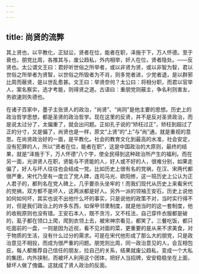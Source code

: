 ```yaml
---
---
---
```

title: 尚贤的流弊
---




其上贤也，以平教化，正狱讼，贤者在位，能者在职，泽施于下，万人怀德。至于衰也，朋党比周，各推其与，废公趋私，外内相举，奸人在位，贤者隐处。——反贤也。太公谓文王曰：君好听世俗之所举者，或以非贤为贤，或以非智为智，君以世俗之所举者为贤智，以世俗之所毁者为不肖，则多党者进，少党者退，是以群邪比周而蔽贤，是以世乱愈甚。文王曰：举贤奈何？太公曰：将相分职，而君以官举人，案名察实，选才考能，则得贤之道。古语曰：重朋党则蔽主，争名利则害友，务欲速则失德也。

在诸子百家中，墨子主张贤人的政治，“尚贤”、“尚同”是他主要的思想。历史上的政治哲学思想，都是圣贤的政治哲学。现在这里的反贤，并不是反对圣贤政治，而是说太过分了，太偏重了，就会出问题。正如孔子说的“矫枉过正”，矫枉到超过了正的分寸，又是偏了，尚贤也是一样，原文“上贤”的“上”与“尚”通，就是重视的意思。在尚贤政治好的一面，是平教化。社会的教育文化到最高的水准，社会安定，没有犯罪的人，所以“贤者在位，能者在职”，这是中国政治的大原则，最终的结果，就是“泽施于下，万人怀德”八个字，使全民得到这种政治所产生的福利。而在另一面，光讲贤人在职，贤能与不贤能的人，好人或不好的人，很难分别，如果走偏了，好人与坏人往往也会结成一党。比如历史上很有名的党祸，在汉、宋两代都很严重，宋代乃至有一度立了党人碑，连司马光、欧阳修，这一班历史上公认为正人君子的，都列名在党人碑上，几乎要杀头坐牢的！而我们现代从历史上来看宋代的党祸，双方都不是坏人，这两派都是好人。另外一派的领袖王安石，历史上说他如何如何坏，其实也说不出他什么坏的事实，只是说他的政策不对，当时实行得不对，但是我们政治上的许多东西，如保甲邻里制度，就是他当时的这一套制度，他的收税原则也没有错。王安石本人，既不贪污，又不枉法，自己穿件衣服都是破的，虱子都在领口上爬，爬到衣领上去，被宋神宗看见，都笑了。三餐吃饭，都只吃面前的一盘，一则是因为近视，看不见对面的菜，更重要的是从来不求美食，对于物质的生活，没有什么过分的需求。可是在宋代他形成了那么大的朋党，只是政治意见不相投，而成为很严重的问题。朋党则比周，同一政治意见的人，会互相包庇，每人都推荐自己信任的朋友，拉自己的关系，结果就废公趋私，变成一个大私的集团，内外挟制，而被坏人利用这个团体，把好人当招牌，安安稳稳坐在上面，替坏人做了傀儡。这就成了贤人政治的反面。